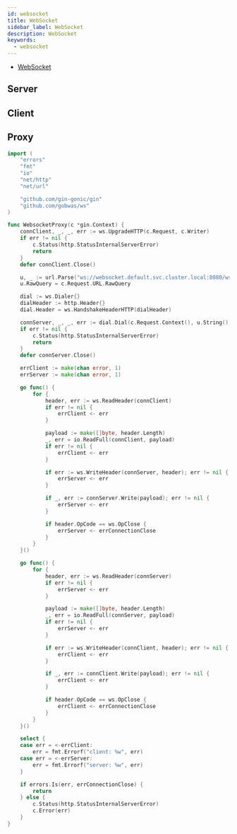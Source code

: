 ```yaml
---
id: websocket
title: WebSocket
sidebar_label: WebSocket
description: WebSocket
keywords:
  - websocket
---
```


- [WebSocket](/docs/lang/design/protocol/http/websocket.mdx)

## Server

## Client

## Proxy

```go
import (
	"errors"
	"fmt"
	"io"
	"net/http"
	"net/url"

	"github.com/gin-gonic/gin"
	"github.com/gobwas/ws"
)

func WebsocketProxy(c *gin.Context) {
	connClient, _, _, err := ws.UpgradeHTTP(c.Request, c.Writer)
	if err != nil {
		c.Status(http.StatusInternalServerError)
		return
	}
	defer connClient.Close()

	u, _ := url.Parse("ws://websocket.default.svc.cluster.local:8080/ws")
	u.RawQuery = c.Request.URL.RawQuery

	dial := ws.Dialer{}
	dialHeader := http.Header{}
	dial.Header = ws.HandshakeHeaderHTTP(dialHeader)

	connServer, _, _, err := dial.Dial(c.Request.Context(), u.String())
	if err != nil {
		c.Status(http.StatusInternalServerError)
		return
	}
	defer connServer.Close()

	errClient := make(chan error, 1)
	errServer := make(chan error, 1)

	go func() {
		for {
			header, err := ws.ReadHeader(connClient)
			if err != nil {
				errClient <- err
			}

			payload := make([]byte, header.Length)
			_, err = io.ReadFull(connClient, payload)
			if err != nil {
				errClient <- err
			}

			if err := ws.WriteHeader(connServer, header); err != nil {
				errServer <- err
			}

			if _, err := connServer.Write(payload); err != nil {
				errServer <- err
			}

			if header.OpCode == ws.OpClose {
				errServer <- errConnectionClose
			}
		}
	}()

	go func() {
		for {
			header, err := ws.ReadHeader(connServer)
			if err != nil {
				errServer <- err
			}

			payload := make([]byte, header.Length)
			_, err = io.ReadFull(connServer, payload)
			if err != nil {
				errServer <- err
			}

			if err := ws.WriteHeader(connClient, header); err != nil {
				errClient <- err
			}

			if _, err := connClient.Write(payload); err != nil {
				errClient <- err
			}

			if header.OpCode == ws.OpClose {
				errClient <- errConnectionClose
			}
		}
	}()

	select {
	case err = <-errClient:
		err = fmt.Errorf("client: %w", err)
	case err = <-errServer:
		err = fmt.Errorf("server: %w", err)
	}

	if errors.Is(err, errConnectionClose) {
		return
	} else {
		c.Status(http.StatusInternalServerError)
		c.Error(err)
	}
}
```
